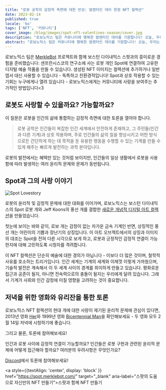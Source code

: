 ```yaml
---
title: "로봇 공학의 감정적 측면에 대한 반성: 발렌타인 데이 한정 NFT 컬렉션"
date: 2023-02-14
published: true
locale: 'ko'
tags: ['NFT', '커뮤니티']
cover_image: /blog/images/spot-nft-valentines-season/cover.jpg
description: "로보노믹스 팀은 커뮤니티에 행복한 발렌타인 데이를 기원합니다! 오늘, 우리는 감정에 대해 이야기할 더 많은 이유가 있습니다. 사랑과 감사를 표현하고, 영혼의 짝이나 친구에게 달콤하고 즐거운 선물을 주는 것은 물론, 우리 마음이 원하는 누구에게든지요."
abstract: "로보노믹스 팀은 커뮤니티에 행복한 발렌타인 데이를 기원합니다! 오늘, 우리는 감정에 대해 이야기할 더 많은 이유가 있습니다. 사랑과 감사를 표현하고, 영혼의 짝이나 친구에게 달콤하고 즐거운 선물을 주는 것은 물론, 우리 마음이 원하는 누구에게든지요."
---
```


로보노믹스 팀은 [MerkleBot](https://merklebot.com/) 프로젝트와 함께 보스턴 다이내믹스 스팟과의 흥미로운 경험을 준비했습니다: 샌프란시스코의 연구소에 사는 로봇 개인 Spot에 연결하여 고유한 디지털 예술 작품을 만들 수 있습니다. 생성된 NFT 이미지는 컬렉션에 추가하거나 일반 엽서 대신 사용할 수 있습니다 - 독특하고 친환경적입니다! Spot과 상호 작용할 수 있는 기회는 누구에게나 열려 있습니다 - 로보노믹스에게는 커뮤니티에 사랑을 보여주는 추가적인 방법입니다\<3

## 로봇도 사랑할 수 있을까요? 가능할까요?

이 질문은 로봇을 인간의 삶에 통합하는 감정적 측면에 대한 토론을 열어야 합니다.

> 로봇 공학은 인간들이 복잡한 인간 세계에서 안전하게 존재하고, 그 주민들(인간과 다른 기계)과 상호 작용하며, 주로 인간들의 삶의 질을 향상시키고 어떤 방식으로든 간단하게 하는 데 목적을 둔 유용한 행동을 수행할 수 있는 기계를 만들 수 있게 해주는 빠르게 발전하는 과학 분야입니다.

로봇의 발전에서는 혜택만 있는 것처럼 보이지만, 인간들의 일상 생활에서 로봇을 사용함에 따라 발생하는 여러 윤리적 문제와 문제가 동반됩니다.

## Spot과 그의 사랑 이야기

![Spot Lovestory](/blog/images/spot-nft-valentines-season/spot_lovestory.png)

로봇의 윤리적 및 감정적 문제에 대한 대화를 이어가며, 로보노믹스는 보스턴 다이내믹스의 Spot 로봇 개와 Jeff Koons의 풍선 개를 결합한 [새로운 개념적 디지털 아트 컬렉션](https://singular.app/collectibles/kusama/b437f70371c8622e02-MBVD-2023/16627505-b437f70371c8622e02-MBVD-2023-MBVD-2023-00000006)을 만들었습니다.

첫눈에 보이는 바와 같이, 로보 개는 감정이 없는 차가운 금속 기계인 반면, 상징적인 풍선 개는 어린이의 기쁨과 장난기의 상징입니다. 이 아트 오브젝트에서의 상징과 이미지의 대조는 Spot을 전혀 다른 시각으로 보게 하고, 로봇과 긍정적인 감정적 연결이 가능한지에 대해 고민하도록 시청자를 격려합니다.

이 NFT 컬렉션은 단순히 예술에 대한 경의가 아닙니다 - 이보다 더 많은 것이며, 철학적 사유를 호소하는 트리거입니다. 인간 세계는 기계의 세계와 이제껏 이렇게 가까웠으며, 기술적 발전은 계속해서 이 두 세계 사이의 경계를 희미하게 만들고 있습니다. 평화로운 접근과 공존이 될지, 아니면 전속력으로의 충돌이 될지는 우리에게 달려 있습니다. 그래서 기계가 사회와 인간 감정에 미칠 영향을 고려하는 것이 중요합니다.

## 저녁을 위한 영화와 유리잔을 통한 토론

로보노믹스 NFT 컬렉션의 현대 개에 대한 사랑이 제기된 윤리적 문제에 관심이 있다면, 2013년 영화 [Her](https://www.imdb.com/title/tt1798709/)와 1999년 영화 [Bicentennial Man](https://www.imdb.com/title/tt0182789/)을 확인해보세요 - 두 영화 모두 2월 14일 저녁에 시청하기에 좋습니다.

그리고 물론, 토론에 참여해보세요!

인간과 로봇 사이에 감정적 연결이 가능할까요? 인간들은 로봇 구현과 관련된 윤리적 문제에 어떻게 접근해야 할까요? 여러분의 우려사항은 무엇인가요?

[Discord](https://discord.gg/dyFgwHfCN7)에서 토론에 참여해보세요!

<a style={{textAlign: 'center', display: 'block' }} href="https://spot.merklebot.com/" target="_blank" aria-label="스팟의 도움으로 자신만의 NFT 만들기">스팟과 함께 NFT 만들기</a>